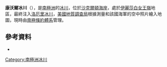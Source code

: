 {{Coord|83|4|S|162|20|E|source:GNIS|display=title}}

'''康沃爾冰川'''（{{lang-en|Cornwall Glacier}}），是[[南極洲|南極洲]]的[[冰川|冰川]]，位於[[沙克爾頓海岸|沙克爾頓海岸]]，處於[[伊麗莎白女王嶺|伊麗莎白女王嶺]]地區，最終注入[[洛厄里冰川|洛厄里冰川]]，[[美國地質調查局|美國地質調查局]]根據測量和該國海軍的空中照片繪入地圖，現時由[[南極條約體系|南極條約體系]]管理。

==參考資料==
* {{usgs-gazetteer|id=3170|name=Cornwall Glacier}}

{{DEFAULTSORT:Cornwall Glacier}}
[[Category:南極洲冰川|Category:南極洲冰川]]


{{ShackletonCoast-geo-stub}}